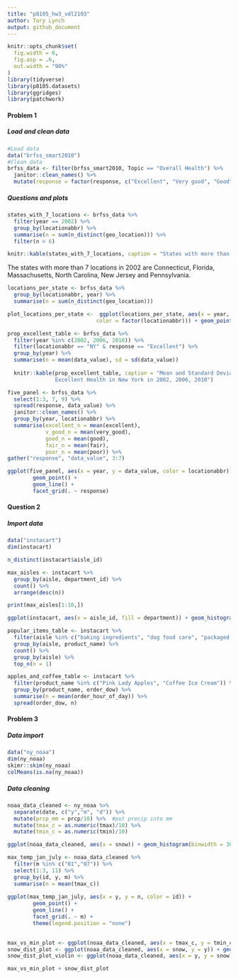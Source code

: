 ```yaml
---
title: "p8105_hw3_vdl2103"
author: Tory Lynch
output: github_document
---
```


```r
knitr::opts_chunk$set(
  fig.width = 6,
  fig.asp = .6,
  out.width = "90%"
)
library(tidyverse)
library(p8105.datasets)
library(ggridges)
library(patchwork)
```

#### Problem 1

##### Load and clean data 
```r
#Load data
data("brfss_smart2010")
#Clean data  
brfss_data <- filter(brfss_smart2010, Topic == "Overall Health") %>% 
  janitor::clean_names() %>% 
  mutate(response = factor(response, c("Excellent", "Very good", "Good", "Fair", "Poor")))
```

##### Questions and plots 
```r
states_with_7_locations <- brfss_data %>%
  filter(year == 2002) %>% 
  group_by(locationabbr) %>% 
  summarise(n = sum(n_distinct(geo_location))) %>% 
  filter(n > 6)

knitr::kable(states_with_7_locations, caption = "States with more than 7 locations in 2002")
```

The states with more than 7 locations in 2002 are Connecticut, Florida, Massachusetts, North Carolina, New Jersey and Pennsylvania. 

```r
locations_per_state <- brfss_data %>%
  group_by(locationabbr, year) %>% 
  summarise(n = sum(n_distinct(geo_location))) 

plot_locations_per_state <-  ggplot(locations_per_state, aes(x = year, y = n, group = locationabbr, 
                            color = factor(locationabbr))) + geom_point() + geom_line()
```


```r
prop_excellent_table <- brfss_data %>% 
  filter(year %in% c(2002, 2006, 2010)) %>% 
  filter(locationabbr == "NY" & response == "Excellent") %>% 
  group_by(year) %>% 
  summarise(n = mean(data_value), sd = sd(data_value))
  
  knitr::kable(prop_excellent_table, caption = "Mean and Standard Deviation of Respondents Reporting 
               Excellent Health in New York in 2002, 2006, 2010")
```

```r
five_panel <- brfss_data %>% 
  select(1:3, 7, 9) %>% 
  spread(response, data_value) %>% 
  janitor::clean_names() %>% 
  group_by(year, locationabbr) %>% 
  summarise(excellent_n = mean(excellent), 
            v_good_n = mean(very_good), 
            good_n = mean(good), 
            fair_n = mean(fair), 
            poor_n = mean(poor)) %>% 
gather("response", "data_value", 3:7)

ggplot(five_panel, aes(x = year, y = data_value, color = locationabbr)) + 
        geom_point() + 
        geom_line() + 
        facet_grid(. ~ response)
```


#### Question 2 

##### Import data
```r
data("instacart")
dim(instacart)
```

```r
n_distinct(instacart$aisle_id)

max_aisles <- instacart %>% 
  group_by(aisle, department_id) %>% 
  count() %>% 
  arrange(desc(n))

print(max_aisles[1:10,])

ggplot(instacart, aes(x = aisle_id, fill = department)) + geom_histogram(position = "dodge", binwidth = 30)
```

```r
popular_items_table <- instacart %>% 
  filter(aisle %in% c("baking ingredients", "dog food care", "packaged vegetables fruits")) %>% 
  group_by(aisle, product_name) %>% 
  count() %>% 
  group_by(aisle) %>% 
  top_n(n = 1)
```

```r
apples_and_coffee_table <- instacart %>% 
  filter(product_name %in% c("Pink Lady Apples", "Coffee Ice Cream")) %>% 
  group_by(product_name, order_dow) %>% 
  summarise(n = mean(order_hour_of_day)) %>% 
  spread(order_dow, n)
```

#### Problem 3 

##### Data import
```r
data("ny_noaa")
dim(ny_noaa)
skimr::skim(ny_noaa)
colMeans(is.na(ny_noaa))
```

##### Data cleaning 
```r
noaa_data_cleaned <- ny_noaa %>% 
  separate(date, c("y","m", "d")) %>% 
  mutate(prcp_mm = prcp/10) %>%  #put precip into mm 
  mutate(tmax_c = as.numeric(tmax)/10) %>% 
  mutate(tmin_c = as.numeric(tmin)/10)

ggplot(noaa_data_cleaned, aes(x = snow)) + geom_histogram(binwidth = 30) + xlim(c(0,1000))
```

```r
max_temp_jan_july <- noaa_data_cleaned %>% 
  filter(m %in% c("01","07")) %>% 
  select(1:3, 11) %>% 
  group_by(id, y, m) %>% 
  summarise(n = mean(tmax_c)) 
  
ggplot(max_temp_jan_july, aes(x = y, y = n, color = id)) + 
        geom_point() + 
        geom_line() + 
        facet_grid(. ~ m) + 
        theme(legend.position = "none")
  
```

```r
max_vs_min_plot <- ggplot(noaa_data_cleaned, aes(x = tmax_c, y = tmin_c)) + geom_hex()
snow_dist_plot <- ggplot(noaa_data_cleaned, aes(x = snow, y = y)) + geom_density_ridges() + xlim(c(1,100))
snow_dist_plot_violin <- ggplot(noaa_data_cleaned, aes(x = y, y = snow)) + geom_violin(aes(fill = y)) + stat_summary(fun.y = median, geom = "point", color = "black", size = 1) + ylim(c(1,100)) + theme(legend.position = "none")

max_vs_min_plot + snow_dist_plot
```

